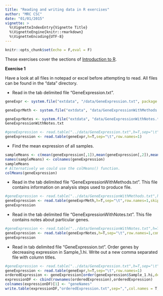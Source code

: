 ```yaml
---
title: "Reading and writing data in R exercises"
author: "MRC CSC"
date: "01/01/2015"
vignette: >
  %\VignetteIndexEntry{Vignette Title}
  %\VignetteEngine{knitr::rmarkdown}
  %\VignetteEncoding{UTF-8}
---
```


```r
knitr::opts_chunk$set(echo = F,eval = F)
```

These exercises cover the  sections of [Introduction to R]("introToR_Day1.html").

**Exercise 1**

Have a look at all files in notepad or excel before attempting to read. All files can be found in the "data" directory.

- Read in the tab delimited file "GeneExpression.txt".
```r

geneExpr <- system.file("extdata", "/data/GeneExpression.txt", package = "reproducibleR")

geneExprMeth <- system.file("extdata", "data/GeneExpressionWithMethods.txt", package = "reproducibleR")

geneExprNotes <- system.file("extdata", "data/GeneExpressionWithNotes.txt", package = "reproducibleR")
GeneExpressionWithNotes.txt

#geneExpression <- read.table("../data/GeneExpression.txt",h=T,sep="\t",row.names=1)
geneExpression <- read.table(geneExpr,h=T,sep="\t",row.names=1)
```

- Find the mean expression of all samples.
```r
sampleMeans <- c(mean(geneExpression[,1]),mean(geneExpression[,2]),mean(geneExpression[,3]),mean(geneExpression[,4]),mean(geneExpression[,5]),mean(geneExpression[,5]))
names(sampleMeans) <- colnames(geneExpression)
sampleMeans
# Alternatively we could use the colMeans() function.
colMeans(geneExpression)
```

- Read in the tab delimited file "GeneExpressionWithMethods.txt". This file contains information on analysis steps used to produce file.
```r
#geneExpression <- read.table("../data/GeneExpressionWithMethods.txt",h=T,sep="\t",row.names=1,skip=3)
geneExpression <- read.table(geneExprMeth,h=T,sep="\t",row.names=1,skip=3)
geneExpression
```
- Read in the tab delimited file "GeneExpressionWithNotes.txt". This file contains notes about particular genes.
```r
#geneExpression <- read.table("../data/GeneExpressionWithNotes.txt",h=T,sep="\t",row.names=1,comment.char = ">")
geneExpression <- read.table(geneExprNotes,h=T,sep="\t",row.names=1,comment.char = ">")
geneExpression
```
- Read in tab delimited file "GeneExpression.txt". Order genes by decreasing expression in Sample_1.hi. Write out a new comma separated file with column titles.
```r
#geneExpression <- read.table("../data/GeneExpression.txt",h=T,sep="\t",row.names=1)
geneExpression <- read.table(geneExpr,h=T,sep="\t",row.names=1)
orderedExpression <- geneExpression[order(geneExpression$Sample_1.hi,decreasing=T),]
expressionDF <- cbind(rownames(orderedExpression),orderedExpression)
colnames(expressionDF)[1] <- "geneNames"
write.table(expressionDF,"orderedExpression.txt",sep=",",col.names = T,row.names=F)
```

